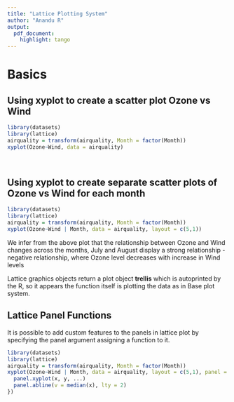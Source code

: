 ```yaml
---
title: "Lattice Plotting System"
author: "Anandu R"
output:
  pdf_document:
    highlight: tango
---
```


# Basics

## Using xyplot to create a scatter plot Ozone vs Wind 

```r
library(datasets)
library(lattice)
airquality = transform(airquality, Month = factor(Month))
xyplot(Ozone~Wind, data = airquality)
```  

&nbsp;

## Using xyplot to create separate scatter plots of Ozone vs Wind for each month

```r
library(datasets)
library(lattice)
airquality = transform(airquality, Month = factor(Month))
xyplot(Ozone~Wind | Month, data = airquality, layout = c(5,1))
```

We infer from the above plot that the relationship between Ozone and Wind changes across the months, July and August display a strong relationship - negative relationship, where Ozone level decreases with increase in Wind levels  

Lattice graphics objects return a plot object **trellis** which is autoprinted by the R, so it appears the function itself is plotting the data as in Base plot system.

## Lattice Panel Functions 

It is possible to add custom features to the panels in lattice plot by specifying the panel argument assigning a function to it.

```r

library(datasets)
library(lattice)
airquality = transform(airquality, Month = factor(Month))
xyplot(Ozone~Wind | Month, data = airquality, layout = c(5,1), panel = function(x, y, ...){
  panel.xyplot(x, y, ...)
  panel.abline(v = median(x), lty = 2)
})

```

















